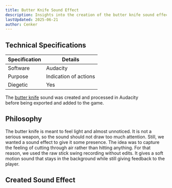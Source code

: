 ```yaml
---
title: Butter Knife Sound Effect  
description: Insights into the creation of the butter knife sound effects  
lastUpdated: 2025-06-21
author: Cenker  
---
```



## Technical Specifications

| Specification | Details               |
| ------------- | --------------------- |
| Software      | Audacity              |
| Purpose       | Indication of actions |
| Diegetic      | Yes                   |

The [butter knife](/fowl-play/gameplay/combat/melee-combat/weapons/butter_knife) sound was created and processed in Audacity  
before being exported and added to the game.

## Philosophy

The butter knife is meant to feel light and almost unnoticed. It is not a serious weapon, so the sound should not draw too much attention. Still, we wanted a sound effect to give it some presence. The idea was to capture the feeling of cutting through air rather than hitting anything. For that reason, we used the raw stick swing recording without edits. It gives a soft motion sound that stays in the background while still giving feedback to the player.

## Created Sound Effect

<AudioPlayer  
  src="/sfx/dagger/woosh.ogg"  
  description="Unedited stick swing recording used to represent a light motion through the air."  
  title="Butter Knife Woosh"  
/>

